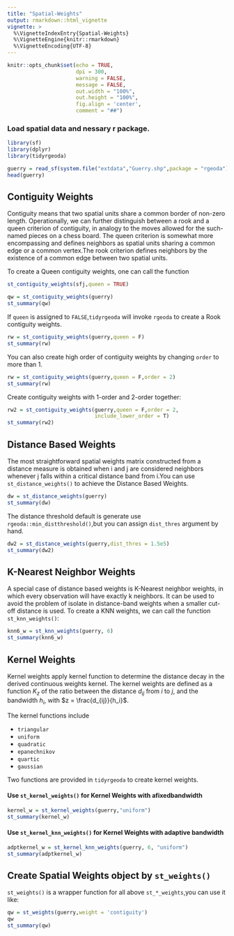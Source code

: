 ```yaml
---
title: "Spatial-Weights"
output: rmarkdown::html_vignette
vignette: >
  %\VignetteIndexEntry{Spatial-Weights}
  %\VignetteEngine{knitr::rmarkdown}
  %\VignetteEncoding{UTF-8}
---
```


```r
knitr::opts_chunk$set(echo = TRUE,
                      dpi = 300,
                      warning = FALSE,
                      message = FALSE,
                      out.width = "100%",
                      out.height = "100%",
                      fig.align = 'center',
                      comment = "##")
```

### Load spatial data and nessary r package.

```r
library(sf)
library(dplyr)
library(tidyrgeoda)

guerry = read_sf(system.file("extdata","Guerry.shp",package = "rgeoda"))
head(guerry)
```

## Contiguity Weights

Contiguity means that two spatial units share a common border of non-zero length. Operationally, we can further distinguish between a rook and a queen criterion of contiguity, in analogy to the moves allowed for the such-named pieces on a chess board. The queen criterion is somewhat more encompassing and defines neighbors as spatial units sharing a common edge or a common vertex.The rook criterion defines neighbors by the existence of a common edge between two spatial units.

To create a Queen contiguity weights, one can call the function

```r
st_contiguity_weights(sfj,queen = TRUE)
``` 

```r
qw = st_contiguity_weights(guerry)
st_summary(qw)
```


If `queen` is assigned to `FALSE`,`tidyrgeoda` will invoke `rgeoda` to create a Rook contiguity weights.

```r
rw = st_contiguity_weights(guerry,queen = F)
st_summary(rw)
```

You can also create high order of contiguity weights by changing `order` to more than 1.

```r
rw = st_contiguity_weights(guerry,queen = F,order = 2)
st_summary(rw)
```

Create contiguity weights with 1-order and 2-order together:

```r
rw2 = st_contiguity_weights(guerry,queen = F,order = 2,
                            include_lower_order = T)
st_summary(rw2)
```

## Distance Based Weights

The most straightforward spatial weights matrix constructed from a distance measure is obtained when i and j are considered neighbors whenever j falls within a critical distance band from i.You can use `st_distance_weights()` to achieve the Distance Based Weights.

```r
dw = st_distance_weights(guerry)
st_summary(dw)
```

The distance threshold default is generate use `rgeoda::min_distthreshold()`,but you can assign `dist_thres` argument by hand.

```r
dw2 = st_distance_weights(guerry,dist_thres = 1.5e5)
st_summary(dw2)
```

## K-Nearest Neighbor Weights

A special case of distance based weights is K-Nearest neighbor weights, in which every observation will have exactly k neighbors. It can be used to avoid the problem of isolate in distance-band weights when a smaller cut-off distance is used. To create a KNN weights, we can call the function `st_knn_weights()`:

```r
knn6_w = st_knn_weights(guerry, 6)
st_summary(knn6_w)
```

## Kernel Weights

Kernel weights apply kernel function to determine the distance decay in the derived continuous weights kernel. The kernel weights are defined as a function $K_{z}$ of the ratio between the distance $d_{ij}$ from $i$ to $j$, and the bandwidth $h_i$, with $z = \frac{d_{ij}}{h_i}$. 

The kernel functions include

* `triangular`
* `uniform`
* `quadratic`
* `epanechnikov`
* `quartic`
* `gaussian`

Two functions are provided in `tidyrgeoda` to create kernel weights.

#### Use `st_kernel_weights()` for Kernel Weights with afixedbandwidth

```r
kernel_w = st_kernel_weights(guerry,"uniform")
st_summary(kernel_w)
```

#### Use `st_kernel_knn_weights()` for Kernel Weights with adaptive bandwidth

```r
adptkernel_w = st_kernel_knn_weights(guerry, 6, "uniform")
st_summary(adptkernel_w)
```

## Create Spatial Weights object by `st_weights()`

`st_weights()` is a wrapper function for all above `st_*_weights`,you can use it like:

```r
qw = st_weights(guerry,weight = 'contiguity')
qw
st_summary(qw)
```
